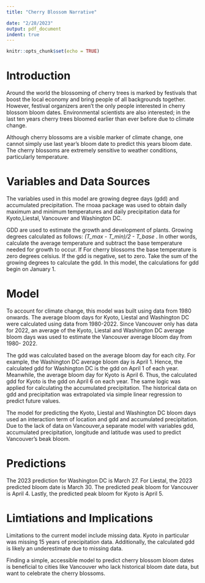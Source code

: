 ```yaml
---
title: "Cherry Blossom Narrative"

date: "2/28/2023"
output: pdf_document
indent: true
---
```


```r
knitr::opts_chunk$set(echo = TRUE)
```

# Introduction  

Around the world the blossoming of cherry trees is marked by festivals that boost the local economy and bring people of all backgrounds together. However, festival organizers aren't the only people interested in cherry blossom bloom dates. Environmental scientists are also interested;  in the last ten years cherry trees bloomed earlier than ever before due to climate change.   
  
Although cherry blossoms are a visible marker of climate change, one cannot simply use last year's bloom date to predict this years bloom date. The cherry blossoms are extremely sensitive to weather conditions, particularly temperature.  

# Variables and Data Sources
The variables used in this model are growing degree days (gdd) and accumulated precipitation. The rnoaa package was used to obtain daily maximum and minimum temperatures and daily precipitation data for Kyoto,Liestal, Vancouver and Washington DC.   

GDD are used to estimate the growth and development of plants. Growing degrees calculated as follows: *(T_max - T_min)/2 - T_base *.  In other words, calculate 
the average temperature and subtract the base temperature needed for growth to occur. If For cherry blossoms the base temperature is zero degrees celsius. If the gdd is negative, set to zero. Take the sum of the growing degrees to calculate the gdd. In this model,  the calculations for gdd begin on January 1. 



# Model 

To account for climate change, this model was built using data from 1980 onwards. 
The average bloom days for Kyoto, Liestal and Washington DC were calculated using data from 1980-2022. Since Vancouver only has data for 2022, an average of the Kyoto, Liestal and Washington DC average bloom days was used to estimate the Vancouver average bloom day from 1980- 2022. 

The gdd was calculated based on the average bloom day for each city. For example, the Washington DC average bloom day is April 1. Hence, the  calculated gdd for Washington DC is the gdd on April 1 of each year. Meanwhile, the average bloom day for Kyoto is April 6. Thus, the calculated gdd for Kyoto is the gdd on April 6 on each year. The same logic was applied for calculating the accumulated precipitation. The historical data on gdd and precipitation was extrapolated via simple linear regression to predict future values.

The model for predicting the Kyoto, Liestal and Washington DC bloom days used an interaction term of location and gdd and accumulated precipitation. Due to the lack of data on Vancouver,a separate model with variables gdd, accumulated precipitation, longitude and latitude was used to predict Vancouver's beak bloom.


# Predictions

The 2023 prediction for Washington DC is March 27. For Liestal, the 2023 predicted bloom date is March 30. The predicted peak bloom for Vancouver is April 4. Lastly, the predicted peak bloom for Kyoto is April 5. 


# Limtiations and Implications

Limitations to the current model include missing data. Kyoto in particular was missing 15 years of precipitation data. Additionally, the calculated gdd is likely an underestimate due to missing data.  

Finding a simple, accessible model to predict cherry blossom bloom dates is beneficial to cities like Vancouver who lack historical bloom date data, but want to celebrate the cherry blossoms.   



